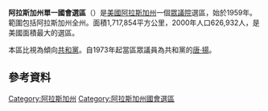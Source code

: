 {{Infobox U.S. congressional district
| state = 阿拉斯加州
| district number = AL
| image name = AK01_109.png
| image width = 300
| image caption = 
| representative = [[唐·揚|唐·揚]]
| party = 共和黨
| residence = 育空堡
| english area = 665,384.04<ref>https://www.census.gov/prod/cen2010/cph-2-1.pdf</ref>
| distribution ref =
| percent urban = 65.7 <ref>{{Cite web |title=Congressional Districts |url=http://proximityone.com/cd113_2010_ur.htm |access-date=October 9, 2020 |website=proximityone.com}}</ref>
| percent rural = 34.3
| population = 731,545<ref>{{Cite web |last=Center for New Media & Promotion (CNMP) |first=US Census Bureau |title=My Congressional District |url=https://www.census.gov/mycd/ |access-date=October 9, 2020 |website=www.census.gov |language=EN-US}}</ref>
| population year = 2019
| median income = $75,463<ref>{{Cite web |last=Center for New Media & Promotion (CNMP) |first=US Census Bureau |title=My Congressional District |url=https://www.census.gov/mycd/?st=02 |access-date=October 9, 2020 |website=www.census.gov |language=EN-US}}</ref>
| percent white = 62.0
| percent other race = 15.0
| percent more than one race = 7.4
| percent hispanic = 6.3
| percent asian = 6.0
| percent black = 3.3
| percent blue collar = 22.4
| percent white collar = 60.5
| percent gray collar = 17.1
| cpvi  = R+9<ref name="Cook">{{Cite web |date=April 15, 2021 |title=Introducing the 2021 Cook Political Report Partisan Voter Index|url=https://cookpolitical.com/analysis/national/pvi/introducing-2021-cook-political-report-partisan-voter-index|access-date=April 15, 2021 |publisher=The Cook Political Report}}</ref>
}}
'''阿拉斯加州單一國會選區'''（{{lang-en|Alaska's At-large congressional district}}）是[[美國|美國]][[阿拉斯加州|阿拉斯加州]]一個[[美國眾議院|眾議院]]選區，始於1959年。範圍包括阿拉斯加州全州。面積1,717,854平方公里，2000年人口626,932人，是美國面積最大的選區。

本區比視為傾向[[共和黨_(美國)|共和黨]]。自1973年起當區眾議員為共和黨的[[唐·揚|唐·揚]]。

==參考資料==
{{reflist}}
{{美國國會代表團}}
[[Category:阿拉斯加州|Category:阿拉斯加州]]
[[Category:阿拉斯加州國會選區|Category:阿拉斯加州國會選區]]